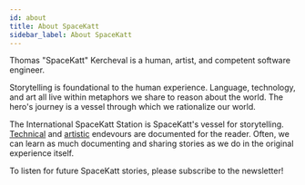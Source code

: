 ```yaml
---
id: about
title: About SpaceKatt
sidebar_label: About SpaceKatt
---
```



Thomas "SpaceKatt" Kercheval is a human, artist, and competent software engineer.

Storytelling is foundational to the human experience.
Language, technology, and art all live within metaphors we share to reason about the world.
The hero's journey is a vessel through which we rationalize our world.

The International SpaceKatt Station is SpaceKatt's vessel for storytelling.
[Technical](/tech) and [artistic](/art) endevours are documented for the reader.
Often, we can learn as much documenting and sharing stories as we do in the original experience itself.

To listen for future SpaceKatt stories, please subscribe to the newsletter!

<ConvertKitCTA />

